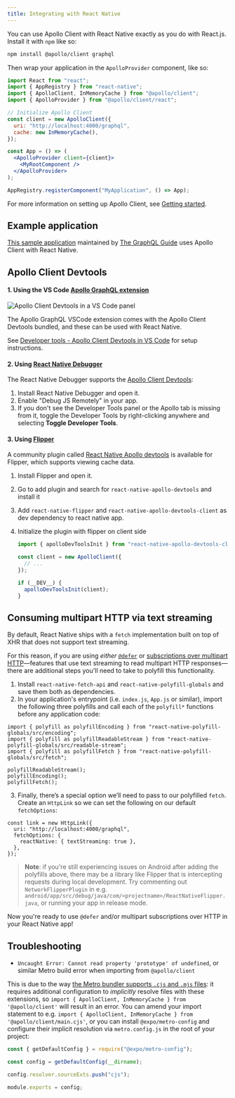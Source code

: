 ```yaml
---
title: Integrating with React Native
---
```


You can use Apollo Client with React Native exactly as you do with React.js. Install it with `npm` like so:

```bash
npm install @apollo/client graphql
```

Then wrap your application in the `ApolloProvider` component, like so:

```jsx
import React from "react";
import { AppRegistry } from "react-native";
import { ApolloClient, InMemoryCache } from "@apollo/client";
import { ApolloProvider } from "@apollo/client/react";

// Initialize Apollo Client
const client = new ApolloClient({
  uri: "http://localhost:4000/graphql",
  cache: new InMemoryCache(),
});

const App = () => (
  <ApolloProvider client={client}>
    <MyRootComponent />
  </ApolloProvider>
);

AppRegistry.registerComponent("MyApplication", () => App);
```

For more information on setting up Apollo Client, see [Getting started](../get-started/).

## Example application

[This sample application](https://github.com/GraphQLGuide/guide-react-native) maintained by [The GraphQL Guide](https://graphql.guide/) uses Apollo Client with React Native.

## Apollo Client Devtools

#### 1. Using the VS Code [Apollo GraphQL extension](https://marketplace.visualstudio.com/items?itemName=apollographql.vscode-apollo)

<img
  class="screenshot"
  alt="Apollo Client Devtools in a VS Code panel"
  src="../assets/devtools/vscode-panel.png"
/>

The Apollo GraphQL VSCode extension comes with the Apollo Client Devtools bundled, and these can be used with React Native.

See [Developer tools - Apollo Client Devtools in VS Code](../development-testing/developer-tooling/#apollo-client-devtools-in-vs-code) for setup instructions.

#### 2. Using [React Native Debugger](https://github.com/jhen0409/react-native-debugger)

The React Native Debugger supports the [Apollo Client Devtools](../development-testing/developer-tooling/#apollo-client-devtools):

1. Install React Native Debugger and open it.
2. Enable "Debug JS Remotely" in your app.
3. If you don't see the Developer Tools panel or the Apollo tab is missing from it, toggle the Developer Tools by right-clicking anywhere and selecting **Toggle Developer Tools**.

#### 3. Using [Flipper](https://fbflipper.com/)

A community plugin called [React Native Apollo devtools](https://github.com/razorpay/react-native-apollo-devtools) is available for Flipper, which supports viewing cache data.

1.  Install Flipper and open it.
2.  Go to add plugin and search for `react-native-apollo-devtools` and install it
3.  Add `react-native-flipper` and `react-native-apollo-devtools-client` as dev dependency to react native app.
4.  Initialize the plugin with flipper on client side

    ```ts
    import { apolloDevToolsInit } from "react-native-apollo-devtools-client";

    const client = new ApolloClient({
      // ...
    });

    if (__DEV__) {
      apolloDevToolsInit(client);
    }
    ```

## Consuming multipart HTTP via text streaming

By default, React Native ships with a `fetch` implementation built on top of XHR that does not support text streaming.

For this reason, if you are using _either_ [`@defer`](../data/defer) or [subscriptions over multipart HTTP](../data/subscriptions#subscriptions-via-multipart-http)—features that use text streaming to read multipart HTTP responses—there are additional steps you'll need to take to polyfill this functionality.

1. Install `react-native-fetch-api` and `react-native-polyfill-globals` and save them both as dependencies.
2. In your application's entrypoint (i.e. `index.js`, `App.js` or similar), import the following three polyfills and call each of the `polyfill*` functions before any application code:

```tsx
import { polyfill as polyfillEncoding } from "react-native-polyfill-globals/src/encoding";
import { polyfill as polyfillReadableStream } from "react-native-polyfill-globals/src/readable-stream";
import { polyfill as polyfillFetch } from "react-native-polyfill-globals/src/fetch";

polyfillReadableStream();
polyfillEncoding();
polyfillFetch();
```

3. Finally, there’s a special option we’ll need to pass to our polyfilled `fetch`. Create an `HttpLink` so we can set the following on our default `fetchOptions`:

```tsx
const link = new HttpLink({
  uri: "http://localhost:4000/graphql",
  fetchOptions: {
    reactNative: { textStreaming: true },
  },
});
```

> **Note**: if you're still experiencing issues on Android after adding the polyfills above, there may be a library like Flipper that is intercepting requests during local development. Try commenting out `NetworkFlipperPlugin` in e.g. `android/app/src/debug/java/com/<projectname>/ReactNativeFlipper.java`, or running your app in release mode.

Now you're ready to use `@defer` and/or multipart subscriptions over HTTP in your React Native app!

## Troubleshooting

- `Uncaught Error: Cannot read property 'prototype' of undefined`, or similar Metro build error when importing from `@apollo/client`

This is due to the way [the Metro bundler supports `.cjs` and `.mjs` files](https://github.com/facebook/metro/issues/535#issuecomment-1198071838): it requires additional configuration to _implicitly_ resolve files with these extensions, so `import { ApolloClient, InMemoryCache } from '@apollo/client'` will result in an error. You can amend your import statement to e.g. `import { ApolloClient, InMemoryCache } from '@apollo/client/main.cjs'`, or you can install `@expo/metro-config` and configure their implicit resolution via `metro.config.js` in the root of your project:

```js title="metro.config.js"
const { getDefaultConfig } = require("@expo/metro-config");

const config = getDefaultConfig(__dirname);

config.resolver.sourceExts.push("cjs");

module.exports = config;
```
